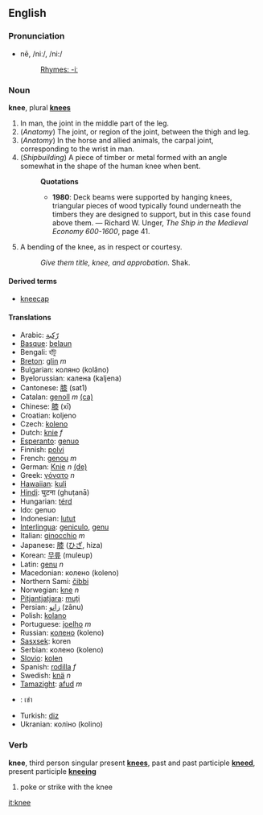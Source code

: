 ==English==
===Pronunciation===
*nē, /niː/, /ni:/
*:[[Rhymes:English:-iː|Rhymes: -iː]]

===Noun===
'''knee''', plural '''[[knees]]'''

#In man, the joint in the middle part of the leg.
#(''Anatomy'') The joint, or region of the joint, between the thigh and leg.
#(''Anatomy'') In the horse and allied animals, the carpal joint, corresponding to the wrist in man.
#(''Shipbuilding'') A piece of timber or metal formed with an angle somewhat in the shape of the human knee when bent.
#:'''Quotations'''
#:*'''1980''': Deck beams were supported by hanging knees, triangular pieces of wood typically found underneath the timbers they are designed to  support, but in this case found above them. &mdash; Richard W. Unger, ''The Ship in the Medieval Economy 600-1600'', page 41.
#A bending of the knee, as in respect or courtesy.
#:''Give them title, knee, and approbation.'' Shak.

====Derived terms====
*[[kneecap]]

==== Translations ====
*Arabic: [[رّكبة]]
*[[Basque]]: [[belaun]]
*Bengali: হাঁটু
*[[Breton]]: [[glin]] ''m''
*Bulgarian: коляно (kolâno)
*Byelorussian: калена (kaljena)
*Cantonese: [[膝]] (sat1)
*Catalan: [[genoll]] ''m'' [[:ca:genoll|(ca)]]
*Chinese: [[膝]] (xī)
*Croatian: koljeno
*Czech: [[koleno]]
*Dutch: [[knie]] ''f''
*[[Esperanto]]: [[genuo]]
*Finnish: [[polvi]]
*French: [[genou]] ''m''
*German: [[Knie]] ''n'' [[:de:Knie|(de)]]
*Greek: [[γόνατο]] ''n''
*[[Hawaiian]]: [[kuli]]
*[[Hindi]]: घुटना (ghuṭanā)
*Hungarian: [[térd]]
*Ido: genuo
*Indonesian: [[lutut]]
*[[Interlingua]]: [[geniculo]], [[genu]]
*Italian: [[ginocchio]] ''m''
*Japanese: [[膝]] ([[ひざ]], hiza)
*Korean: [[무릎]] (muleup)
*Latin: [[genu]] ''n''
*Macedonian: колено (koleno)
*Northern Sami: [[čibbi]]
*Norwegian: [[kne]] ''n''
*[[Pitjantjatjara]]: [[muṯi]]
*Persian: [[زانو]] (zânu)
*Polish: [[kolano]]
*Portuguese: [[joelho]] ''m''
*Russian: [[колено]] (koleno)
*[[Sasxsek]]: koren
*Serbian: колено (koleno)
*[[Slovio]]: [[kolen]]
*Spanish: [[rodilla]] ''f''
*Swedish: [[knä]] ''n''
*[[Tamazight]]: [[afud]] ''m''
*{{th}}: เข่า
*Turkish: [[diz]]
*Ukranian: коліно (kolino)

===Verb===
'''knee''', third person singular present '''[[knees]]''', past and past participle '''[[kneed]]''', present participle '''[[kneeing]]'''

# poke or strike with the knee

[[it:knee]]